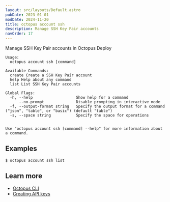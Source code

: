 ```yaml
---
layout: src/layouts/Default.astro
pubDate: 2023-01-01
modDate: 2024-11-20
title: octopus account ssh
description: Manage SSH Key Pair accounts
navOrder: 17
---
```


Manage SSH Key Pair accounts in Octopus Deploy

```
Usage:
  octopus account ssh [command]

Available Commands:
  create Create a SSH Key Pair account
  help Help about any command
  list List SSH Key Pair accounts

Global Flags:
  -h, --help                   Show help for a command
      --no-prompt              Disable prompting in interactive mode
  -f, --output-format string   Specify the output format for a command ("json", "table", or "basic") (default "table")
  -s, --space string           Specify the space for operations


Use "octopus account ssh [command] --help" for more information about a command.
```

## Examples

<SamplesInstance />

```
$ octopus account ssh list

```

## Learn more

- [Octopus CLI](/docs/octopus-rest-api/cli)
- [Creating API keys](/docs/octopus-rest-api/how-to-create-an-api-key)